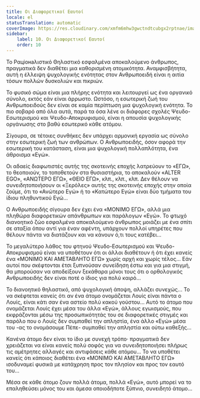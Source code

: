 ```yaml
---
title: Οι Διαφορετικοί Εαυτοί
locale: el
statusTranslation: automatic
coverImage: https://res.cloudinary.com/xmfm6mhw3gwctndtcubgx2rptnae/image/upload/v1740468922/small_cover_tratado_de_psicologia_revolucionaria_a4c0dca4e0.webp
sidebar:
    label: 10. Οι Διαφορετικοί Εαυτοί
    order: 10
---
```

Το Ραціонаλιστικό Θηλαστικό εσφαλμένα αποκαλούμενο άνθρωπος, πραγματικά δεν διαθέτει μια καθορισμένη ατομικότητα. Αναμφισβήτητα, αυτή η έλλειψη ψυχολογικής ενότητας στον Ανθρωποειδή είναι η αιτία τόσων πολλών δυσκολιών και πικριών.

Το φυσικό σώμα είναι μια πλήρης ενότητα και λειτουργεί ως ένα οργανικό σύνολο, εκτός εάν είναι άρρωστο. Ωστόσο, η εσωτερική ζωή του Ανθρωποειδούς δεν είναι σε καμία περίπτωση μια ψυχολογική ενότητα. Το πιο σοβαρό από όλα αυτά, παρά τα όσα λένε οι διάφορες σχολές Ψευδο-Εσωτερισμού και Ψευδο-Αποκρυφισμού, είναι η απουσία ψυχολογικής οργάνωσης στο βαθύ εσωτερικό κάθε ατόμου.

Σίγουρα, σε τέτοιες συνθήκες δεν υπάρχει αρμονική εργασία ως σύνολο στην εσωτερική ζωή των ανθρώπων. Ο Ανθρωποειδής, όσον αφορά την εσωτερική του κατάσταση, είναι μια ψυχολογική πολλαπλότητα, ένα άθροισμα «Εγώ».

Οι αδαείς διαφωτιστές αυτής της σκοτεινής εποχής λατρεύουν το «ΕΓΩ», το θεοποιούν, το τοποθετούν στα θυσιαστήρια, το αποκαλούν «ALTER EGO», «ΑΝΩΤΕΡΟ ΕΓΩ», «ΘΕΙΟ ΕΓΩ», κλπ., κλπ., κλπ. Δεν θέλουν να συνειδητοποιήσουν οι «Ξερόλες» αυτής της σκοτεινής εποχής στην οποία ζούμε, ότι το «Ανώτερο Εγώ» ή το «Κατώτερο Εγώ» είναι δύο τμήματα του ίδιου πληθυντικού Εγώ...

Ο Ανθρωποειδής σίγουρα δεν έχει ένα «ΜΟΝΙΜΟ ΕΓΩ», αλλά μια πληθώρα διαφορετικών απάνθρωπων και παράλογων «Εγώ». Το φτωχό διανοητικό ζώο εσφαλμένα αποκαλούμενο άνθρωπος μοιάζει με ένα σπίτι σε αταξία όπου αντί για έναν αφέντη, υπάρχουν πολλοί υπηρέτες που θέλουν πάντα να διατάζουν και να κάνουν ό,τι τους κατέβει...

Το μεγαλύτερο λάθος του φτηνού Ψευδο-Εσωτερισμού και Ψευδο-Αποκρυφισμού είναι να υποθέτουν ότι οι άλλοι διαθέτουν ή ότι έχει κανείς ένα «ΜΟΝΙΜΟ ΚΑΙ ΑΜΕΤΑΒΛΗΤΟ ΕΓΩ» χωρίς αρχή και χωρίς τέλος... Εάν αυτοί που σκέφτονται έτσι ξυπνούσαν συνείδηση έστω και για μια στιγμή, θα μπορούσαν να αποδείξουν ξεκάθαρα μόνοι τους ότι ο ορθολογικός Ανθρωποειδής δεν είναι ποτέ ο ίδιος για πολύ καιρό...

Το διανοητικό θηλαστικό, από ψυχολογική άποψη, αλλάζει συνεχώς... Το να σκέφτεται κανείς ότι αν ένα άτομο ονομάζεται Λουίς είναι πάντα ο Λουίς, είναι κάτι σαν ένα αστείο πολύ κακού γούστου... Αυτό το άτομο που ονομάζεται Λουίς έχει μέσα του άλλα «Εγώ», άλλους εγωισμούς, που εκφράζονται μέσω της προσωπικότητάς του σε διαφορετικές στιγμές και παρόλο που ο Λουίς δεν συμπαθεί την απληστία, ένα άλλο «Εγώ» μέσα του -ας το ονομάσουμε Πέπε- συμπαθεί την απληστία και ούτω καθεξής...

Κανένα άτομο δεν είναι το ίδιο με συνεχή τρόπο· πραγματικά δεν χρειάζεται να είναι κανείς πολύ σοφός για να συνειδητοποιήσει πλήρως τις αμέτρητες αλλαγές και αντιφάσεις κάθε ατόμου... Το να υποθέτει κανείς ότι κάποιος διαθέτει ένα «ΜΟΝΙΜΟ ΚΑΙ ΑΜΕΤΑΒΛΗΤΟ ΕΓΩ» ισοδυναμεί φυσικά με κατάχρηση προς τον πλησίον και προς τον εαυτό του...

Μέσα σε κάθε άτομο ζουν πολλά άτομα, πολλά «Εγώ», αυτό μπορεί να το επαληθεύσει μόνος του και άμεσα οποιοδήποτε ξύπνιο, συνειδητό άτομο...

